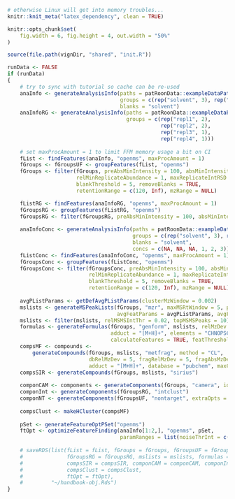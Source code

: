 ```r

# otherwise Linux will get into memory troubles...
knitr::knit_meta("latex_dependency", clean = TRUE)

knitr::opts_chunk$set(
    fig.width = 6, fig.height = 4, out.width = "50%"
)

source(file.path(vignDir, "shared", "init.R"))

runData <- FALSE
if (runData)
{
    # try to sync with tutorial so cache can be re-used
    anaInfo <- generateAnalysisInfo(paths = patRoonData::exampleDataPath(),
                                    groups = c(rep("solvent", 3), rep("standard", 3)),
                                    blanks = "solvent")
    anaInfoRG <- generateAnalysisInfo(paths = patRoonData::exampleDataPath(),
                                      groups = c(rep("repl1", 2),
                                                 rep("repl2", 2),
                                                 rep("repl3", 1),
                                                 rep("repl4", 1)))
    
    # set maxProcAmount = 1 to limit FFM memory usage a bit on CI
    fList <- findFeatures(anaInfo, "openms", maxProcAmount = 1)
    fGroups <- fGroupsUF <- groupFeatures(fList, "openms")
    fGroups <- filter(fGroups, preAbsMinIntensity = 100, absMinIntensity = 10000,
                      relMinReplicateAbundance = 1, maxReplicateIntRSD = 0.75,
                      blankThreshold = 5, removeBlanks = TRUE,
                      retentionRange = c(120, Inf), mzRange = NULL)

    fListRG <- findFeatures(anaInfoRG, "openms", maxProcAmount = 1)
    fGroupsRG <- groupFeatures(fListRG, "openms")
    fGroupsRG <- filter(fGroupsRG, preAbsMinIntensity = 100, absMinIntensity = 10000)
    
    anaInfoConc <- generateAnalysisInfo(paths = patRoonData::exampleDataPath(),
                                        groups = c(rep("solvent", 3), rep("standard", 3)),
                                        blanks = "solvent",
                                        concs = c(NA, NA, NA, 1, 2, 3))
    fListConc <- findFeatures(anaInfoConc, "openms", maxProcAmount = 1)
    fGroupsConc <- groupFeatures(fListConc, "openms")
    fGroupsConc <- filter(fGroupsConc, preAbsMinIntensity = 100, absMinIntensity = 10000,
                          relMinReplicateAbundance = 1, maxReplicateIntRSD = 0.75,
                          blankThreshold = 5, removeBlanks = TRUE,
                          retentionRange = c(120, Inf), mzRange = NULL)
        
    avgPListParams <- getDefAvgPListParams(clusterMzWindow = 0.002)
    mslists <- generateMSPeakLists(fGroups, "mzr", maxMSRtWindow = 5, precursorMzWindow = 4,
                                   avgFeatParams = avgPListParams, avgFGroupParams = avgPListParams)
    mslists <- filter(mslists, relMSMSIntThr = 0.02, topMSMSPeaks = 10)
    formulas <- generateFormulas(fGroups, "genform", mslists, relMzDev = 5,
                                 adduct = "[M+H]+", elements = "CHNOPSCl",
                                 calculateFeatures = TRUE, featThreshold = 0.75)
    compsMF <- compounds <-
        generateCompounds(fGroups, mslists, "metfrag", method = "CL",
                          dbRelMzDev = 5, fragRelMzDev = 5, fragAbsMzDev = 0.002,
                          adduct = "[M+H]+", database = "pubchem", maxCandidatesToStop = 5000)
    compsSIR <- generateCompounds(fGroups, mslists, "sirius")
    
    componCAM <- components <- generateComponents(fGroups, "camera", ionization = "positive")
    componInt <- generateComponents(fGroupsRG, "intclust")
    componNT <- generateComponents(fGroupsUF, "nontarget", extraOpts = list(minlength=3), ionization = "positive")
    
    compsClust <- makeHCluster(compsMF)
    
    pSet <- generateFeatureOptPSet("openms")
    ftOpt <- optimizeFeatureFinding(anaInfo[1:2,], "openms", pSet,
                                    paramRanges = list(noiseThrInt = c(500, Inf)))
    
    # saveRDS(list(fList = fList, fGroups = fGroups, fGroupsUF = fGroupsUF, fListRG = fListRG,
    #              fGroupsRG = fGroupsRG, mslists = mslists, formulas = formulas, compsMF = compsMF,
    #              compsSIR = compsSIR, componCAM = componCAM, componInt = componInt, componNT = componNT,
    #              compsClust = compsClust,
    #              ftOpt = ftOpt),
    #         "~/handbook-obj.Rds")
}
```

```css
```
